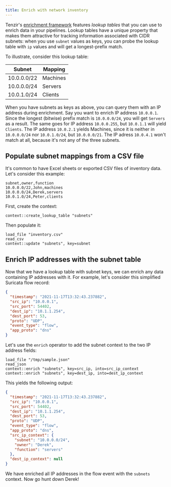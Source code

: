 ```yaml
---
title: Enrich with network inventory
---
```


Tenzir's [enrichment framework](/explanations/enrichment) features
_lookup tables_ that you can use to enrich data in your pipelines. Lookup tables
have a unique property that makes them attractive for tracking information
associated with CIDR subnets: when you use `subnet` values as keys, you can
probe the lookup table with `ip` values and will get a longest-prefix match.

To illustrate, consider this lookup table:

| Subnet | Mapping |
|--------|---------|
| 10.0.0.0/22 | Machines |
| 10.0.0.0/24 | Servers |
| 10.0.1.0/24 | Clients |

When you have subnets as keys as above, you can query them with an IP address
during enrichment. Say you want to enrich IP address `10.0.0.1`. Since the
longest (bitwise) prefix match is `10.0.0.0/24`, you will get `Servers` as a
result. The same goes for IP address `10.0.0.255`, but `10.0.1.1` will yield
`Clients`. The IP address `10.0.2.1` yields Machines, since it is neither in
`10.0.0.0/24` nor `10.0.1.0/24`, but `10.0.0.0/21`. The IP adress `10.0.4.1`
won't match at all, because it's not any of the three subnets.

## Populate subnet mappings from a CSV file

It's common to have Excel sheets or exported CSV files of inventory data. Let's
consider this example:

```csv title=inventory.csv
subnet,owner,function
10.0.0.0/22,John,machines
10.0.0.0/24,Derek,servers
10.0.1.0/24,Peter,clients
```

First, create the context:

```tql
context::create_lookup_table "subnets"
```

Then populate it:

```tql
load_file "inventory.csv"
read_csv
context::update "subnets", key=subnet
```

## Enrich IP addresses with the subnet table

Now that we have a lookup table with subnet keys, we can enrich any data
containing IP addresses with it. For example, let's consider this simplified
Suricata flow record:

```json title=sample.json
{
  "timestamp": "2021-11-17T13:32:43.237882",
  "src_ip": "10.0.0.1",
  "src_port": 54402,
  "dest_ip": "10.1.1.254",
  "dest_port": 53,
  "proto": "UDP",
  "event_type": "flow",
  "app_proto": "dns"
}
```

Let's use the `enrich` operator to add the subnet context to the two IP address
fields:

```tql
load_file "/tmp/sample.json"
read_json
context::enrich "subnets", key=src_ip, into=src_ip_context
context::enrich "subnets", key=dest_ip, into=dest_ip_context
```

This yields the following output:

```json
{
  "timestamp": "2021-11-17T13:32:43.237882",
  "src_ip": "10.0.0.1",
  "src_port": 54402,
  "dest_ip": "10.1.1.254",
  "dest_port": 53,
  "proto": "UDP",
  "event_type": "flow",
  "app_proto": "dns",
  "src_ip_context": {
    "subnet": "10.0.0.0/24",
    "owner": "Derek",
    "function": "servers"
  },
  "dest_ip_context": null
}
```

We have enriched all IP addresses in the flow event with the `subnets` context.
Now go hunt down Derek!
